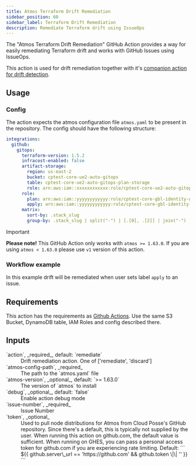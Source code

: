 ```yaml
---
title: Atmos Terraform Drift Remediation
sidebar_position: 60
sidebar_label: Terraform Drift Remediation
description: Remediate Terraform drift using IssueOps
---
```


<Intro>
The  "Atmos Terraform Drift Remediation" GitHub Action provides a way for easily remediating Terraform drift and works with GitHub Issues using IssueOps.
</Intro>

This action is used for drift remediation together with it's [companion action for drift detection](/integrations/github-actions/atmos-terraform-drift-detection).


## Usage

### Config

The action expects the atmos configuration file `atmos.yaml` to be present in the repository.
The config should have the following structure:

```yaml
integrations:
  github:
    gitops:
      terraform-version: 1.5.2
      infracost-enabled: false
      artifact-storage:
        region: us-east-2
        bucket: cptest-core-ue2-auto-gitops
        table: cptest-core-ue2-auto-gitops-plan-storage
        role: arn:aws:iam::xxxxxxxxxxxx:role/cptest-core-ue2-auto-gitops-gha
      role:
        plan: arn:aws:iam::yyyyyyyyyyyy:role/cptest-core-gbl-identity-gitops
        apply: arn:aws:iam::yyyyyyyyyyyy:role/cptest-core-gbl-identity-gitops
      matrix:
        sort-by: .stack_slug
        group-by: .stack_slug | split("-") | [.[0], .[2]] | join("-")
```

> [!IMPORTANT]
> **Please note!** This GitHub Action only works with `atmos >= 1.63.0`. If you are using `atmos < 1.63.0` please use `v1` version of this action.    

### Workflow example

In this example drift will be remediated when user sets label `apply` to an issue.

<RemoteFile source="https://raw.githubusercontent.com/cloudposse/docs/refs/heads/master/examples/legacy/snippets/.github/workflows/atmos-terraform-drift-remediation.yaml" />

## Requirements

This action has the requirements as [Github Actions](/integrations/github-actions/). Use the same S3 Bucket, DynamoDB table, IAM Roles and config described there.

## Inputs

<dl>
    <dt>`action`, _required_, default: `remediate`</dt>
    <dd>
        Drift remediation action. One of ['remediate', 'discard']
    </dd>

  <dt>`atmos-config-path`, _required_</dt>
  <dd>The path to the `atmos.yaml` file</dd>

  <dt>`atmos-version`, _optional_, default: `>= 1.63.0`</dt>
  <dd>The version of `atmos` to install</dd>

  <dt>`debug`, _optional_, default: `false`</dt>
  <dd>Enable action debug mode</dd>

  <dt>`issue-number`, _required_</dt>
  <dd>Issue Number</dd>

  <dt>`token`, _optional_</dt>
    <dd>
    Used to pull node distributions for Atmos from Cloud Posse's GitHub repository. Since there's a default, this is typically not supplied by the user. When running this action on github.com, the default value is sufficient. When running on GHES, you can pass a personal access token for github.com if you are experiencing rate limiting. 
    Default: 
    ```
    ${{ github.server\_url == 'https://github.com' && github.token \|\| '' }}
    ```
  </dd>
</dl>
